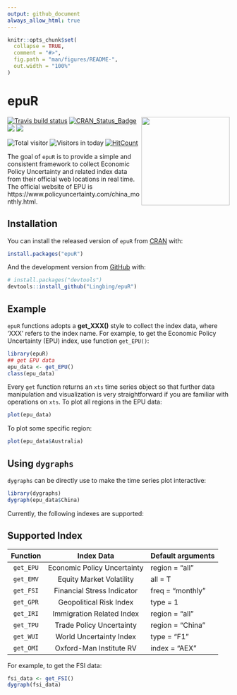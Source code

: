 ```yaml
---
output: github_document
always_allow_html: true
---
```


<!-- README.md is generated from README.Rmd. Please edit that file -->

```r
knitr::opts_chunk$set(
  collapse = TRUE,
  comment = "#>",
  fig.path = "man/figures/README-",
  out.width = "100%"
)
```

# epuR
<img src="inst/figures/epuR_logo.png" height="200" align="right" />



<!-- badges: start -->
[![Travis build status](https://travis-ci.org/Lingbing/epuR.svg?branch=master)](https://travis-ci.org/Lingbing/epuR)
[![CRAN_Status_Badge](http://www.r-pkg.org/badges/version/epuR?color=green)](https://cran.r-project.org/package=epuR)
[![](http://cranlogs.r-pkg.org/badges/grand-total/epuR?color=green)](https://cran.r-project.org/package=epuR)
[![](http://cranlogs.r-pkg.org/badges/epuR?color=green)](https://cran.r-project.org/package=epuR)

![Total visitor](https://visitor-count-badge.herokuapp.com/total.svg?repo_id=lingbing/epuR)
![Visitors in today](https://visitor-count-badge.herokuapp.com/today.svg?repo_id=lingbing/epuR)
[![HitCount](http://hits.dwyl.com/lingbing/epuR.svg)](http://hits.dwyl.com/lingbing/epuR)
<!-- badges: end -->

The goal of `epuR` is to provide a simple and consistent framework to collect Economic Policy Uncertainty and related index data from their official web locations in real time. The official website of EPU is https://www.policyuncertainty.com/china_monthly.html.

## Installation

You can install the released version of `epuR` from [CRAN](https://CRAN.R-project.org) with:

``` r
install.packages("epuR")
```

And the development version from [GitHub](https://github.com/) with:

``` r
# install.packages("devtools")
devtools::install_github("Lingbing/epuR")
```
## Example

`epuR` functions adopts a **get_XXX()** style to collect the index data, where 'XXX' refers to the index name. For example, to get the Economic Policy Uncertainty (EPU) index, use function `get_EPU()`:

```r
library(epuR)
## get EPU data
epu_data <- get_EPU()
class(epu_data)
```

Every `get` function returns an `xts` time series object so that further data manipulation and visualization is very straightforward if you are familiar with operations on `xts`. To plot all regions in the EPU data:

```r
plot(epu_data)
```

To plot some specific region:
```r
plot(epu_data$Australia)
```

## Using `dygraphs`

`dygraphs` can be directly use to make the time series plot interactive:

```r
library(dygraphs)
dygraph(epu_data$China)
```


Currently, the following indexes are supported: 

## Supported Index

|  Function |          Index Data         | Default arguments |
|:---------:|:---------------------------:|-------------------|
| `get_EPU` | Economic Policy Uncertainty | region = "all"    |
| `get_EMV` | Equity Market Volatility    | all = T           |
| `get_FSI` | Financial Stress Indicator  | freq = "monthly"  |
| `get_GPR` | Geopolitical Risk Index     | type = 1          |
| `get_IRI` | Immigration Related Index   | region = "all"    |
| `get_TPU` | Trade Policy Uncertainty    | region = "China"  |
| `get_WUI` | World Uncertainty Index     | type = "F1"       |
| `get_OMI` | Oxford-Man Institute RV     | index = "AEX"     |

For example, to get the FSI data:
```r
fsi_data <- get_FSI()
dygraph(fsi_data)
```

























